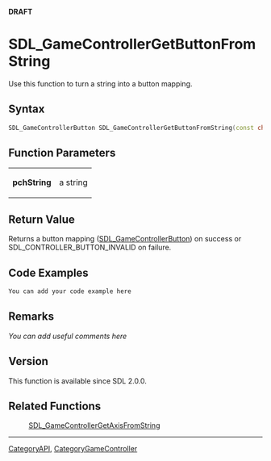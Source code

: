<span color="red">'''DRAFT'''</span>

<!-- #*^*^*^*^*See http://wiki.libsdl.org/moin.cgi/SGFunctions for details on editing this page*^*^*^*^* -->


= SDL_GameControllerGetButtonFromString =
Use this function to turn a string into a button mapping.




== Syntax ==
<syntaxhighlight lang='c++'>
SDL_GameControllerButton SDL_GameControllerGetButtonFromString(const char* pchString)
</syntaxhighlight>


== Function Parameters ==
{|
|'''pchString'''
|a string
|}


== Return Value ==
Returns a button mapping ([[SDL_GameControllerButton]]) on success or SDL_CONTROLLER_BUTTON_INVALID on failure.


== Code Examples ==
<syntaxhighlight lang='c++'>
You can add your code example here
</syntaxhighlight>

<!-- #Leave this section as-is unless you have a code example to put in.  In that case, replace You can add your code example here with your code example following the Style Guide instructions.  Leave the rest of the markup alone and delete this comment. -->


== Remarks ==
''You can add useful comments here''

<!-- #Leave this section as-is unless you have a remark to put in.  In that case, replace ''You can add useful comments here'' with your remark(s) following the Style Guide instructions.  Leave the rest of the markup alone and delete this comment. -->

== Version ==
This function is available since SDL 2.0.0.

== Related Functions ==
:[[SDL_GameControllerGetAxisFromString]]

----
[[CategoryAPI]], [[CategoryGameController]]
<!-- #See the Style Guide for instructions on editing the footer. -->
